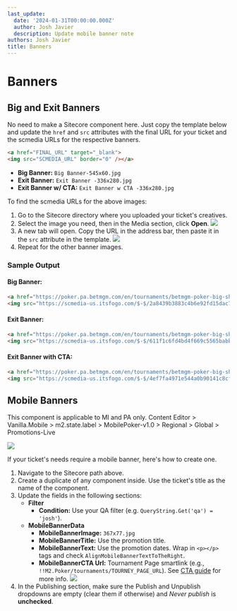 ```yaml
---
last_update:
  date: '2024-01-31T00:00:00.000Z'
  author: Josh Javier
  description: Update mobile banner note
authors: Josh Javier
title: Banners
---
```


# Banners

## Big and Exit Banners

No need to make a Sitecore component here. Just copy the template below and update the `href` and `src` attributes with the final URL for your ticket and the scmedia URLs for the respective banners.

```html
<a href="FINAL_URL" target="_blank">
<img src="SCMEDIA_URL" border="0" /></a>
```

* **Big Banner:** `Big Banner-545x60.jpg`
* **Exit Banner:** `Exit Banner -336x280.jpg`
* **Exit Banner w/ CTA:** `Exit Banner w CTA -336x280.jpg`

To find the scmedia URLs for the above images:

1. Go to the Sitecore directory where you uploaded your ticket's creatives.
2. Select the image you need, then in the Media section, click **Open**.
   ![](/img/builds/poker-banners/scmedia-url-1.png)
3. A new tab will open. Copy the URL in the address bar, then paste it in the `src` attribute in the template.
   ![](/img/builds/poker-banners/scmedia-url-2.png)
4. Repeat for the other banner images.

### Sample Output

#### Big Banner:

```html
<a href="https://poker.pa.betmgm.com/en/tournaments/betmgm-poker-big-shots" target="_blank">
<img src="https://scmedia-us.itsfogo.com/$-$/2a8439b3883c4b6e92fd15dac7a6a8f2.jpg" border="0" /></a>
```

#### Exit Banner:

```html
<a href="https://poker.pa.betmgm.com/en/tournaments/betmgm-poker-big-shots" target="_blank">
<img src="https://scmedia-us.itsfogo.com/$-$/611f1c6fd4bd4f669c5565babb34477d.jpg" border="0" /></a>
```

#### Exit Banner with CTA:

```html
<a href="https://poker.pa.betmgm.com/en/tournaments/betmgm-poker-big-shots" target="_blank">
<img src="https://scmedia-us.itsfogo.com/$-$/4ef7fa4971e544a0b90141c8cfc1d445.jpg" border="0" /></a>
```

## Mobile Banners

<Admonition type="note" title="Note">
  This component is applicable to MI and PA only.
</Admonition>

<Admonition type="info" title="Sitecore path">
  Content Editor > Vanilla.Mobile > m2.state.label > MobilePoker-v1.0 > Regional > Global > Promotions-Live

  ![](/img/builds/poker-banners/mobile-banner-path.png)
</Admonition>

If your ticket's needs require a mobile banner, here's how to create one.

1. Navigate to the Sitecore path above.
2. Create a duplicate of any component inside. Use the ticket's title as the name of the component.
3. Update the fields in the following sections:
   * **Filter**
     * **Condition:** Use your QA filter (e.g. `QueryString.Get('qa') = 'josh'`).
   * **MobileBannerData**
     * **MobileBannerImage:** `367x77.jpg`
     * **MobileBannerTitle:** Use the promotion title.
     * **MobileBannerText:** Use the promotion dates. Wrap in `<p></p>` tags and check `AlignMobileBannerTextToTheRight`.
     * **MobileBannerCTA Url:** Tournament Page smartlink (e.g., `!!M2.Poker/tournaments/TOURNEY_PAGE_URL`). See [CTA guide](cta.mdx) for more info.
       ![](/img/builds/poker-banners/mobile-banner-data.png)
4. In the Publishing section, make sure the Publish and Unpublish dropdowns are empty (clear them if otherwise) and *Never publish* is **unchecked**.
